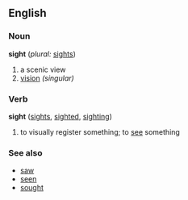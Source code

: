 ==English==

{{rfc}}
===Noun===
'''sight'''  (''plural:'' [[sights]])
# a scenic view
# [[vision]] ''(singular)''

===Verb===
'''sight'''  ([[sights]], [[sighted]], [[sighting]])
# to visually register something; to [[see]] something

===See also===
*[[saw]]
*[[seen]]
*[[sought]]